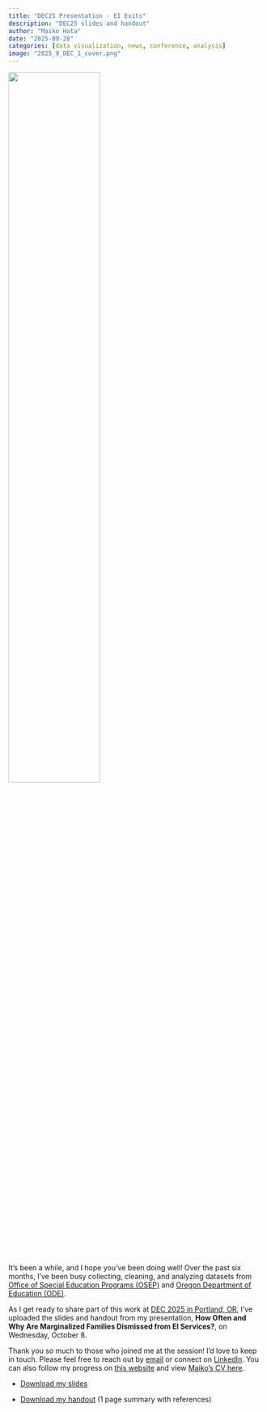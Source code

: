 ```yaml
---
title: "DEC25 Presentation - EI Exits"
description: "DEC25 slides and handout"
author: "Maiko Hata"
date: "2025-09-28"
categories: [data visualization, news, conference, analysis]
image: "2025_9_DEC_1_cover.png"
---
```


![](2025_9_DEC_1_cover.png){fig-align="center" width="60%"}

It’s been a while, and I hope you’ve been doing well! Over the past six months, I’ve been busy collecting, cleaning, and analyzing datasets from [Office of Special Education Programs (OSEP)](https://data.ed.gov/dataset/idea-section-618-data-products-static-tables-part-c) and [Oregon Department of Education (ODE)](https://www.oregon.gov/ode/Pages/default.aspx).

As I get ready to share part of this work at [DEC 2025 in Portland, OR](https://www.decconference.org/), I’ve uploaded the slides and handout from my presentation, **How Often and Why Are Marginalized Families Dismissed from EI Services?**, on Wednesday, October 8.

Thank you so much to those who joined me at the session! I’d love to keep in touch. Please feel free to reach out by [email](mailto:hata@uoregon.edu) or connect on [LinkedIn](https://www.linkedin.com/in/maikohata/). You can also follow my progress on [this website](https://maihata.github.io/finalproj/) and view [Maiko's CV here](Maiko_CV_26.pdf).

-   [Download my slides](DEC25_EIExits_presentation.pdf)

-   [Download my handout](DEC25_EIExits_handout.pdf) (1 page summary with references)
